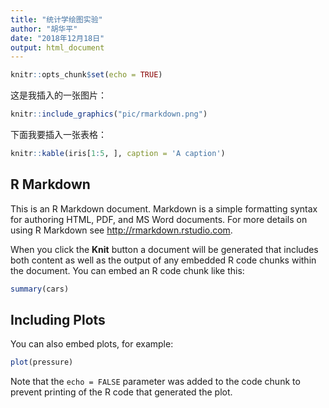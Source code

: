 ```yaml
---
title: "统计学绘图实验"
author: "胡华平"
date: "2018年12月18日"
output: html_document
---
```


```r
knitr::opts_chunk$set(echo = TRUE)
```

这是我插入的一张图片：

```r

knitr::include_graphics("pic/rmarkdown.png")

```


下面我要插入一张表格：

```r
knitr::kable(iris[1:5, ], caption = 'A caption')
```

## R Markdown

This is an R Markdown document. Markdown is a simple formatting syntax for authoring HTML, PDF, and MS Word documents. For more details on using R Markdown see <http://rmarkdown.rstudio.com>.

When you click the **Knit** button a document will be generated that includes both content as well as the output of any embedded R code chunks within the document. You can embed an R code chunk like this:

```r
summary(cars)
```

## Including Plots

You can also embed plots, for example:

```r
plot(pressure)
```

Note that the `echo = FALSE` parameter was added to the code chunk to prevent printing of the R code that generated the plot.
